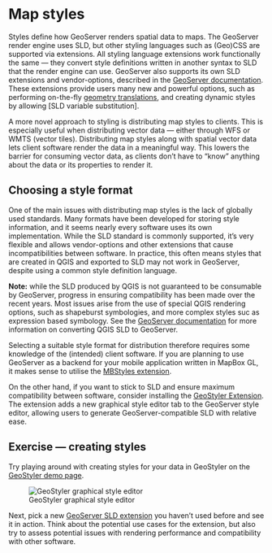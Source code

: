 # Map styles {#styles}

Styles define how GeoServer renders spatial data to maps.
The GeoServer render engine uses SLD, but other styling languages such as (Geo)CSS are supported via extensions.
All styling language extensions work functionally the same — they convert style definitions written in another syntax to SLD that the render engine can use.
GeoServer also supports its own SLD extensions and vendor-options, described in the [GeoServer documentation](https://docs.geoserver.org/master/en/user/styling/sld/extensions/index.html).
These extensions provide users many new and powerful options, such as performing on-the-fly [geometry translations](), and creating dynamic styles by allowing [SLD variable substitution].

A more novel approach to styling is distributing map styles to clients.
This is especially useful when distributing vector data — either through WFS or WMTS (vector tiles).
Distributing map styles along with spatial vector data lets client software render the data in a meaningful way.
This lowers the barrier for consuming vector data, as clients don't have to "know" anything about the data or its properties to render it.

## Choosing a style format

One of the main issues with distributing map styles is the lack of globally used standards.
Many formats have been developed for storing style information, and it seems nearly every software uses its own implementation.
While the SLD standard is commonly supported, it's very flexible and allows vendor-options and other extensions that cause incompatibilities between software.
In practice, this often means styles that are created in QGIS and exported to SLD may not work in GeoServer, despite using a common style definition language.

:::{.note-box}
**Note:** while the SLD produced by QGIS is not guaranteed to be consumable by GeoServer, progress in ensuring compatibility has been made over the recent years.
Most issues arise from the use of special QGIS rendering options, such as shapeburst symbologies, and more complex styles suc as expression based symbology.
See the [GeoServer documentation](https://docs.geoserver.org/master/en/user/styling/qgis/index.html) for more information on converting QGIS SLD to GeoServer.
:::

Selecting a suitable style format for distribution therefore requires some knowledge of the (intended) client software.
If you are planning to use GeoServer as a backend for your mobile application written in MapBox GL, it makes sense to utilise the [MBStyles extension](https://docs.geoserver.org/master/en/user/styling/mbstyle/index.html).

On the other hand, if you want to stick to SLD and ensure maximum compatibility between software, consider installing the [GeoStyler Extension](https://docs.geoserver.org/master/en/user/community/geostyler/index.html).
The extension adds a new graphical style editor tab to the GeoServer style editor, allowing users to generate GeoServer-compatible SLD with relative ease.

## Exercise — creating styles

Try playing around with creating styles for your data in GeoStyler on the [GeoStyler demo page](https://geostyler.github.io/geostyler-demo/).

![GeoStyler graphical style editor](img/geostyler-demo.png)

Next, pick a new [GeoServer SLD extension](https://docs.geoserver.org/master/en/user/styling/sld/extensions/index.html) you haven't used before and see it in action.
Think about the potential use cases for the extension, but also try to assess potential issues with rendering performance and compatibility with other software.
